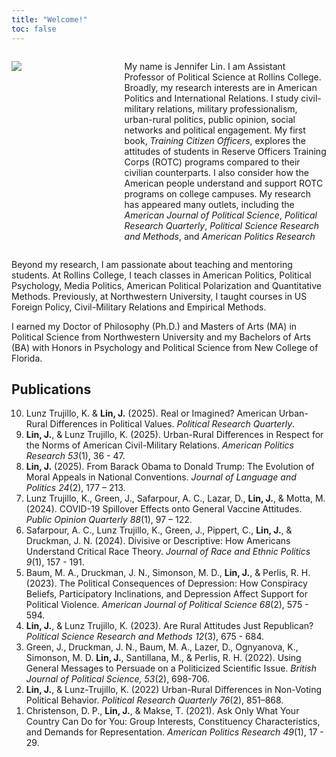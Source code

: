 ```yaml
---
title: "Welcome!"
toc: false
---
```


:::: {.columns}

::: {.column width="28%"}
![](Images/lin.jpg)
:::

::: {.column width="2%"}
<!-- empty column to create gap -->
:::

::: {.column width="70%"}
My name is Jennifer Lin. I am Assistant Professor of Political Science at Rollins College. Broadly, my research interests are in American Politics and International Relations. I study civil-military relations, military professionalism, urban-rural politics, public opinion, social networks and political engagement. My first book, *Training Citizen Officers*, explores the attitudes of students in Reserve Officers Training Corps (ROTC) programs compared to their civilian counterparts. I also consider how the American people understand and support ROTC programs on college campuses. My research has appeared many outlets, including the *American Journal of Political Science*, *Political Research Quarterly*, *Political Science Research and Methods*, and *American Politics Research*
:::

::::

Beyond my research, I am passionate about teaching and mentoring students. At Rollins College, I teach classes in American Politics, Political Psychology, Media Politics, American Political Polarization and Quantitative Methods. Previously, at Northwestern University, I taught courses in US Foreign Policy, Civil-Military Relations and Empirical Methods.

I earned my Doctor of Philosophy (Ph.D.) and Masters of Arts (MA) in Political Science from Northwestern University and my Bachelors of Arts (BA) with Honors in Psychology and Political Science from New College of Florida.

## Publications

<ol reversed>
<li> Lunz Trujillo, K. & **Lin, J.** (2025). Real or Imagined? American Urban-Rural Differences in Political Values. *Political Research Quarterly*.</li>
<li> **Lin, J.**, & Lunz Trujillo, K. (2025). Urban-Rural Differences in Respect for the Norms of American Civil-Military Relations. *American Politics Research 53*(1), 36 - 47. </li>
<li> **Lin, J.** (2025). From Barack Obama to Donald Trump: The Evolution of Moral Appeals in National Conventions. *Journal of Language and Politics 24*(2), 177 – 213. </li>
<li> Lunz Trujillo, K., Green, J., Safarpour, A. C., Lazar, D., **Lin, J.**, & Motta, M. (2024). COVID-19 Spillover Effects onto General Vaccine Attitudes. *Public Opinion Quarterly 88*(1), 97 – 122. </li>
<li> Safarpour, A. C., Lunz Trujillo, K., Green, J., Pippert, C., **Lin, J.**, & Druckman, J. N. (2024). Divisive or Descriptive: How Americans Understand Critical Race Theory. *Journal of Race and Ethnic Politics 9*(1), 157 - 191. </li>
<li> Baum, M. A., Druckman, J. N., Simonson, M. D., **Lin, J.**, & Perlis, R. H. (2023). The Political Consequences of Depression: How Conspiracy Beliefs, Participatory Inclinations, and Depression Affect Support for Political Violence. *American Journal of Political Science 68*(2), 575 - 594. </li>
<li> **Lin, J.**, & Lunz Trujillo, K. (2023). Are Rural Attitudes Just Republican? *Political Science Research and Methods 12*(3), 675 - 684. </li>
<li> Green, J., Druckman, J. N., Baum, M. A., Lazer, D., Ognyanova, K., Simonson, M. D. **Lin, J.**, Santillana, M., & Perlis, R. H. (2022). Using General Messages to Persuade on a Politicized Scientific Issue. *British Journal of Political Science, 53*(2), 698-706.</li>
<li> **Lin, J.**, & Lunz-Trujillo, K. (2022) Urban-Rural Differences in Non-Voting Political Behavior. *Political Research Quarterly 76*(2), 851–868.</li>
<li> Christenson, D. P., **Lin, J.**, & Makse, T. (2021). Ask Only What Your Country Can Do for You: Group Interests, Constituency Characteristics, and Demands for Representation. *American Politics Research 49*(1), 17 - 29.</li>
</ol>


